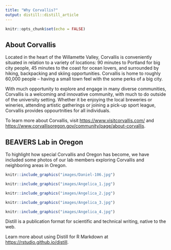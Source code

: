 ```yaml
---
title: "Why Corvallis?"
output: distill::distill_article
---
```


```r
knitr::opts_chunk$set(echo = FALSE)
```

## About Corvallis

Located in the heart of the Willamette Valley, Corvallis is conveniently situated in relation to a variety of locations: 90 minutes to Portland for big city people, 45 minutes to the coast for ocean lovers, and surrounded by hiking, backpacking and skiing opportunities. Corvallis is home to roughly 60,000 people -- having a small town feel with the some perks of a big city.

With much opportunity to explore and engage in many diverse communities, Corvallis is a welcoming and innovative community, with much to do outside of the university setting. Whether it be enjoying the local breweries or wineries, attending artistic gatherings or joining a pick-up sport league, Corvallis provides oppourtnities for all individuals.

To learn more about Corvallis, visit <https://www.visitcorvallis.com/> and <https://www.corvallisoregon.gov/community/page/about-corvallis>.

## BEAVERS Lab in Oregon

To highlight how special Corvallis and Oregon has become, we have included some photos of our lab members exploring Corvallis and neighboring areas in Oregon.

:::float-image

```r
knitr::include_graphics("images/Daniel-106.jpg")
```
:::

:::float-image

```r
knitr::include_graphics("images/Angelica_1.jpg")
```
:::

:::float-image

```r
knitr::include_graphics("images/Angelica_2.jpg")
```
:::

:::float-image

```r
knitr::include_graphics("images/Angelica_3.jpg")
```
:::

:::float-image

```r
knitr::include_graphics("images/Angelica_4.jpg")
```
:::

Distill is a publication format for scientific and technical writing, native to the web. 

Learn more about using Distill for R Markdown at <https://rstudio.github.io/distill>.






